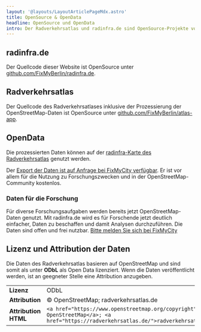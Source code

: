 ```yaml
---
layout: '@layouts/LayoutArticlePageMdx.astro'
title: OpenSource & OpenData
headline: OpenSource und OpenData
intro: Der Radverkehrsatlas und radinfra.de sind OpenSource-Projekte von FixMyCity.
---
```



## radinfra.de

Der Quellcode dieser Website ist OpenSource unter [github.com/FixMyBerlin/radinfra.de](https://github.com/FixMyBerlin/radinfra.de).

## Radverkehrsatlas

Der Quellcode des Radverkehrsatlases inklusive der Prozessierung der OpenStreetMap-Daten ist OpenSource unter [github.com/FixMyBerlin/atlas-app](https://github.com/FixMyBerlin/atlas-app).

## OpenData

Die prozessierten Daten können auf der [radinfra-Karte des Radverkehrsatlas](https://radverkehrsatlas.de/regionen/radinfra) genutzt werden.

Der [Export der Daten ist auf Anfrage bei FixMyCity verfügbar](/angebote). Er ist vor allem für die Nutzung zu Forschungszwecken und in der OpenStreetMap-Community kostenlos.


<AnchorSection id="forschung">

### Daten für die Forschung

Für diverse Forschungsaufgaben werden bereits jetzt OpenStreetMap-Daten genutzt. Mit radinfra.de wird es für Forschende jetzt deutlich einfacher, Daten zu beschaffen und damit Analysen durchzuführen. Die Daten sind offen und frei nutzbar. [Bitte melden Sie sich bei FixMyCity](https://www.fixmycity.de/kontakt)

</AnchorSection>

## Lizenz und Attribution der Daten

Die Daten des Radverkehrsatlas basieren auf OpenStreetMap und sind somit als unter **ODbL** als Open Data lizenziert.
Wenn die Daten veröffentlicht werden, ist an geegneter Stelle eine Attribution anzugeben.

|  |  |
|---|---|
| **Lizenz** | ODbL |
| **Attribution** | © OpenStreetMap; radverkehrsatlas.de |
| **Attribution HTML** | `<a href="https://www.openstreetmap.org/copyright">© OpenStreetMap</a>; <a href="https://radverkehrsatlas.de/">radverkehrsatlas.de</a>` |

